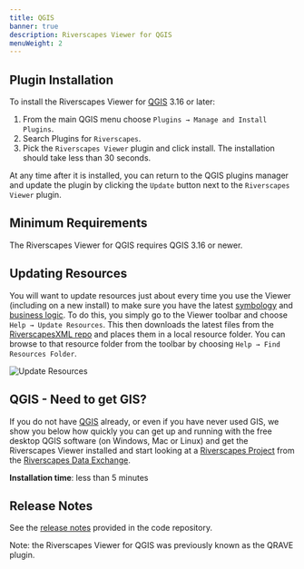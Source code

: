 ```yaml
---
title: QGIS
banner: true
description: Riverscapes Viewer for QGIS
menuWeight: 2
---
```


## Plugin Installation
To install the Riverscapes Viewer for [QGIS](https://qgis.org/) 3.16 or later: 

1. From the main QGIS menu choose `Plugins → Manage and Install Plugins`.
2. Search Plugins for `Riverscapes`.
3. Pick the `Riverscapes Viewer` plugin and click install. The installation should take less than 30 seconds.

At any time after it is installed, you can return to the QGIS plugins manager and update the plugin by clicking the `Update` button next to the `Riverscapes Viewer` plugin.

<Youtube embedId="E2ewkrZzzys" caption="Installing Q Riverscapes Viewer Plugin in QGIS" />

## Minimum Requirements

The Riverscapes Viewer for QGIS requires QGIS 3.16 or newer.

## Updating Resources

You will want to update resources just about every time you use the Viewer (including on a new install) to make sure you have the latest [symbology](/technical-reference/symbology) and [business logic](/technical-reference/business-logic). To do this, you simply go to the Viewer toolbar and choose `Help → Update Resources`. This then downloads the latest files from the [RiverscapesXML repo](https://github.com/Riverscapes/RiverscapesXML) and places them in a local resource folder. You can browse to that resource folder from the toolbar by choosing `Help → Find Resources Folder`.

![Update Resources](/images/qviewer/qris_help_menu.png)

## QGIS - Need to get GIS?

If you do not have [QGIS](https://qgis.org/) already, or even if you have never used GIS, we show you below how quickly you can get up and running with the free desktop QGIS software (on Windows, Mac or Linux) and get the Riverscapes Viewer installed and start looking at a [Riverscapes Project](https://riverscapes.net/Tools/Technical_Reference/Documentation_Standards/Riverscapes_Projects/) from the [Riverscapes Data Exchange](https://data.riverscapes.net/).

**Installation time**: less than 5 minutes

<Youtube embedId="iMxcyp2u4jc" />

## Release Notes

See the [release notes](https://github.com/Riverscapes/QRAVEPlugin/releases) provided in the code repository.

Note: the Riverscapes Viewer for QGIS was previously known as the QRAVE plugin.